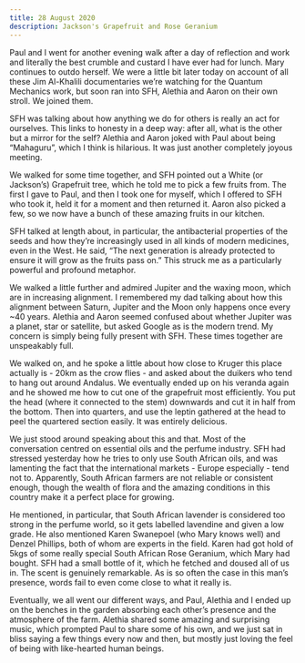 ```yaml
---
title: 28 August 2020
description: Jackson's Grapefruit and Rose Geranium
---
```


Paul and I went for another evening walk after a day of reflection and work and literally the best crumble and custard I have ever had for lunch. Mary continues to outdo herself. We were a little bit later today on account of all these Jim Al-Khalili documentaries we’re watching for the Quantum Mechanics work, but soon ran into SFH, Alethia and Aaron on their own stroll. We joined them.

SFH was talking about how anything we do for others is really an act for ourselves. This links to honesty in a deep way: after all, what is the other but a mirror for the self? Alethia and Aaron joked with Paul about being “Mahaguru”, which I think is hilarious. It was just another completely joyous meeting.

We walked for some time together, and SFH pointed out a White (or Jackson’s) Grapefruit tree, which he told me to pick a few fruits from. The first I gave to Paul, and then I took one for myself, which I offered to SFH who took it, held it for a moment and then returned it. Aaron also picked a few, so we now have a bunch of these amazing fruits in our kitchen.

SFH talked at length about, in particular, the antibacterial properties of the seeds and how they’re increasingly used in all kinds of modern medicines, even in the West. He said, “The next generation is already protected to ensure it will grow as the fruits pass on.” This struck me as a particularly powerful and profound metaphor. 

We walked a little further and admired Jupiter and the waxing moon, which are in increasing alignment. I remembered my dad talking about how this alignment between Saturn, Jupiter and the Moon only happens once every ~40 years. Alethia and Aaron seemed confused about whether Jupiter was a planet, star or satellite, but asked Google as is the modern trend. My concern is simply being fully present with SFH. These times together are unspeakably full.

We walked on, and he spoke a little about how close to Kruger this place actually is - 20km as the crow flies - and asked about the duikers who tend to hang out around Andalus. We eventually ended up on his veranda again and he showed me how to cut one of the grapefruit most efficiently. You put the head (where it connected to the stem) downwards and cut it in half from the bottom. Then into quarters, and use the leptin gathered at the head to peel the quartered section easily. It was entirely delicious.

We just stood around speaking about this and that. Most of the conversation centred on essential oils and the perfume industry. SFH had stressed yesterday how he tries to only use South African oils, and was lamenting the fact that the international markets - Europe especially - tend not to. Apparently, South African farmers are not reliable or consistent enough, though the wealth of flora and the amazing conditions in this country make it a perfect place for growing. 

He mentioned, in particular, that South African lavender is considered too strong in the perfume world, so it gets labelled lavendine and given a low grade. He also mentioned Karen Swanepoel (who Mary knows well) and Denzel Phillips, both of whom are experts in the field. Karen had got hold of 5kgs of some really special South African Rose Geranium, which Mary had bought. SFH had a small bottle of it, which he fetched and doused all of us in. The scent is genuinely remarkable. As is so often the case in this man’s presence, words fail to even come close to what it really is.

Eventually, we all went our different ways, and Paul, Alethia and I ended up on the benches in the garden absorbing each other’s presence and the atmosphere of the farm. Alethia shared some amazing and surprising music, which prompted Paul to share some of his own, and we just sat in bliss saying a few things every now and then, but mostly just loving the feel of being with like-hearted human beings.
